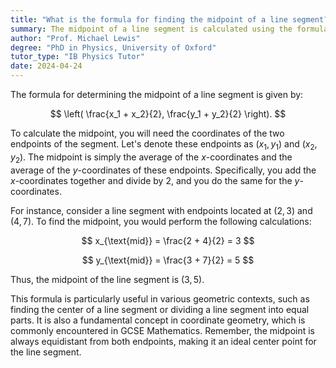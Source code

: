 ```yaml
---
title: "What is the formula for finding the midpoint of a line segment?"
summary: The midpoint of a line segment is calculated using the formula $(\frac{x_1 + x_2}{2}, \frac{y_1 + y_2}{2})$, averaging the x and y coordinates of the endpoints.
author: "Prof. Michael Lewis"
degree: "PhD in Physics, University of Oxford"
tutor_type: "IB Physics Tutor"
date: 2024-04-24
---
```


The formula for determining the midpoint of a line segment is given by:

$$
\left( \frac{x_1 + x_2}{2}, \frac{y_1 + y_2}{2} \right).
$$

To calculate the midpoint, you will need the coordinates of the two endpoints of the segment. Let's denote these endpoints as $(x_1, y_1)$ and $(x_2, y_2)$. The midpoint is simply the average of the $x$-coordinates and the average of the $y$-coordinates of these endpoints. Specifically, you add the $x$-coordinates together and divide by $2$, and you do the same for the $y$-coordinates.

For instance, consider a line segment with endpoints located at $(2, 3)$ and $(4, 7)$. To find the midpoint, you would perform the following calculations:

$$
x_{\text{mid}} = \frac{2 + 4}{2} = 3
$$

$$
y_{\text{mid}} = \frac{3 + 7}{2} = 5
$$

Thus, the midpoint of the line segment is $(3, 5)$.

This formula is particularly useful in various geometric contexts, such as finding the center of a line segment or dividing a line segment into equal parts. It is also a fundamental concept in coordinate geometry, which is commonly encountered in GCSE Mathematics. Remember, the midpoint is always equidistant from both endpoints, making it an ideal center point for the line segment.
    